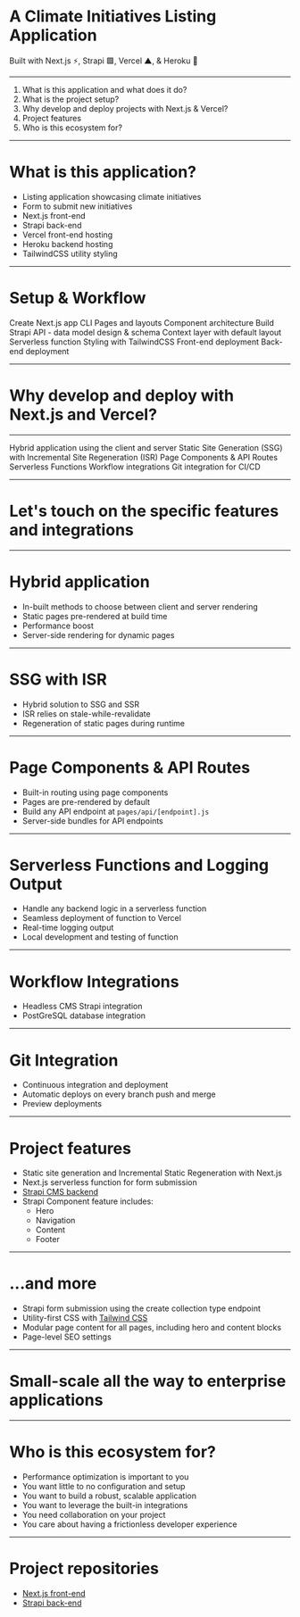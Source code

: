 <SlidePage next="page-2">
    
<Cover>

<h1
  style={{
    color: '#3dcc68',
  }}
>A Climate Initiatives Listing Application</h1>

Built with Next.js ⚡, Strapi 🟪, Vercel ▲, & Heroku 🔳

</Cover>

---

1. What is this application and what does it do?
1. What is the project setup?
1. Why develop and deploy projects with Next.js & Vercel?
1. Project features
1. Who is this ecosystem for?

---

# What is this application?

- Listing application showcasing climate initiatives
- Form to submit new initiatives
- Next.js front-end
- Strapi back-end
- Vercel front-end hosting
- Heroku backend hosting
- TailwindCSS utility styling

---

# Setup & Workflow

<Steps>
  <Step>Create Next.js app CLI</Step>
  <Step>Pages and layouts</Step>
  <Step>Component architecture</Step>
  <Step>Build Strapi API - data model design & schema</Step>
  <Step>Context layer with default layout</Step>
  <Step>Serverless function</Step>
  <Step>Styling with TailwindCSS</Step>
  <Step>Front-end deployment</Step>
  <Step>Back-end deployment</Step>
</Steps>


---

# Why develop and deploy with Next.js and Vercel?

---

<Steps>
  <Step>Hybrid application using the client and server</Step>
  <Step>Static Site Generation (SSG) with Incremental Site Regeneration (ISR)</Step>
  <Step>Page Components & API Routes</Step>
  <Step>Serverless Functions</Step>
  <Step>Workflow integrations</Step>
  <Step>Git integration for CI/CD</Step>
</Steps>

---

# Let's touch on the specific features and integrations

---

# Hybrid application

- In-built methods to choose between client and server rendering
- Static pages pre-rendered at build time
- Performance boost
- Server-side rendering for dynamic pages

---

# SSG with ISR

- Hybrid solution to SSG and SSR
- ISR relies on stale-while-revalidate
- Regeneration of static pages during runtime

---

# Page Components & API Routes

- Built-in routing using page components
- Pages are pre-rendered by default
- Build any API endpoint at `pages/api/[endpoint].js`
- Server-side bundles for API endpoints

---

# Serverless Functions and Logging Output

- Handle any backend logic in a serverless function
- Seamless deployment of function to Vercel
- Real-time logging output
- Local development and testing of function

---

# Workflow Integrations

- Headless CMS Strapi integration
- PostGreSQL database integration

---

# Git Integration

- Continuous integration and deployment
- Automatic deploys on every branch push and merge
- Preview deployments

---

# Project features

- Static site generation and Incremental Static Regeneration with Next.js
- Next.js serverless function for form submission
- [Strapi CMS backend](https://github.com/jaepass/strapi-climate-api)
- Strapi Component feature includes:
  - Hero
  - Navigation
  - Content
  - Footer

---

# ...and more

- Strapi form submission using the create collection type endpoint
- Utility-first CSS with [Tailwind CSS](https://tailwindcss.com)
- Modular page content for all pages, including hero and content blocks
- Page-level SEO settings

---

# Small-scale all the way to enterprise applications

---

# Who is this ecosystem for?

- Performance optimization is important to you
- You want little to no configuration and setup
- You want to build a robust, scalable application
- You want to leverage the built-in integrations
- You need collaboration on your project
- You care about having a frictionless developer experience

---

# Project repositories

- [Next.js front-end](https://github.com/jaepass/strapi-nextjs-climate)
- [Strapi back-end](https://github.com/jaepass/strapi-climate-api)



</SlidePage>
